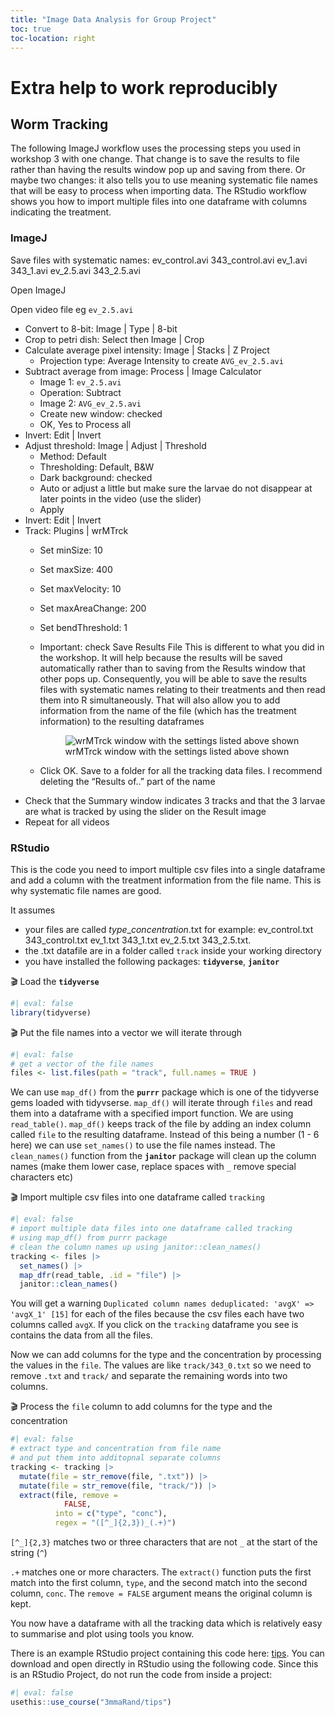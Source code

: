 ```yaml
---
title: "Image Data Analysis for Group Project"
toc: true
toc-location: right
---
```


# Extra help to work reproducibly

## Worm Tracking

The following ImageJ workflow uses the processing steps you used in workshop 3 with one change. That change is to save the results to file rather than having the results window pop up and saving from there. Or maybe two changes: it also tells you to use meaning systematic file names that will be easy to process when importing data. The RStudio workflow shows you how to import multiple files into one dataframe with columns indicating the treatment.

### ImageJ

Save files with systematic names: ev_control.avi 343_control.avi ev_1.avi 343_1.avi ev_2.5.avi 343_2.5.avi

Open ImageJ

Open video file eg `ev_2.5.avi`

-   Convert to 8-bit: Image \| Type \| 8-bit
-   Crop to petri dish: Select then Image \| Crop
-   Calculate average pixel intensity: Image \| Stacks \| Z Project
    -   Projection type: Average Intensity to create `AVG_ev_2.5.avi`
-   Subtract average from image: Process \| Image Calculator
    -   Image 1: `ev_2.5.avi`
    -   Operation: Subtract
    -   Image 2: `AVG_ev_2.5.avi`
    -   Create new window: checked
    -   OK, Yes to Process all
-   Invert: Edit \| Invert
-   Adjust threshold: Image \| Adjust \| Threshold
    -   Method: Default
    -   Thresholding: Default, B&W
    -   Dark background: checked
    -   Auto or adjust a little but make sure the larvae do not disappear at later points in the video (use the slider)
    -   Apply
-   Invert: Edit \| Invert
-   Track: Plugins \| wrMTrck
    -   Set minSize: 10

    -   Set maxSize: 400

    -   Set maxVelocity: 10

    -   Set maxAreaChange: 200

    -   Set bendThreshold: 1

    -   Important: check Save Results File This is different to what you did in the workshop. It will help because the results will be saved automatically rather than to saving from the Results window that other pops up. Consequently, you will be able to save the results files with systematic names relating to their treatments and then read them into R simultaneously. That will also allow you to add information from the name of the file (which has the treatment information) to the resulting dataframes

        ![wrMTrck window with the settings listed above shown](images/wrMTrck-settings.png)

    -   Click OK. Save to a folder for all the tracking data files. I recommend deleting the "Results of.." part of the name
-   Check that the Summary window indicates 3 tracks and that the 3 larvae are what is tracked by using the slider on the Result image
-   Repeat for all videos

### RStudio

This is the code you need to import multiple csv files into a single dataframe and add a column with the treatment information from the file name. This is why systematic file names are good.

It assumes

-   your files are called *type*\_*concentration*.txt for example: ev_control.txt 343_control.txt ev_1.txt 343_1.txt ev_2.5.txt 343_2.5.txt.
-   the .txt datafile are in a folder called `track` inside your working directory
-   you have installed the following packages: **`tidyverse`**, **`janitor`**

🎬 Load the **`tidyverse`**

```r
#| eval: false
library(tidyverse)
```

🎬 Put the file names into a vector we will iterate through

```r
#| eval: false
# get a vector of the file names
files <- list.files(path = "track", full.names = TRUE )

```

We can use `map_df()` from the **`purrr`** package which is one of the tidyverse gems loaded with tidyvserse. `map_df()` will iterate through `files` and read them into a dataframe with a specified import function. We are using `read_table()`. `map_df()` keeps track of the file by adding an index column called `file` to the resulting dataframe. Instead of this being a number (1 - 6 here) we can use `set_names()` to use the file names instead. The `clean_names()` function from the **`janitor`** package will clean up the column names (make them lower case, replace spaces with `_` remove special characters etc)

🎬 Import multiple csv files into one dataframe called `tracking`

```r
#| eval: false
# import multiple data files into one dataframe called tracking
# using map_df() from purrr package
# clean the column names up using janitor::clean_names()
tracking <- files |> 
  set_names() |>
  map_dfr(read_table, .id = "file") |>
  janitor::clean_names()
```

You will get a warning `Duplicated column names deduplicated: 'avgX' => 'avgX_1' [15]` for each of the files because the csv files each have two columns called `avgX`. If you click on the `tracking` dataframe you see is contains the data from all the files.

Now we can add columns for the type and the concentration by processing the values in the `file`. The values are like `track/343_0.txt` so we need to remove `.txt` and `track/` and separate the remaining words into two columns.

🎬 Process the `file` column to add columns for the type and the concentration

```r
#| eval: false
# extract type and concentration from file name
# and put them into additopnal separate columns
tracking <- tracking |> 
  mutate(file = str_remove(file, ".txt")) |>
  mutate(file = str_remove(file, "track/")) |>
  extract(file, remove = 
            FALSE,
          into = c("type", "conc"), 
          regex = "([^_]{2,3})_(.+)") 
```

`[^_]{2,3}` matches two or three characters that are not `_` at the start of the string (`^`)

`.+` matches one or more characters. The `extract()` function puts the first match into the first column, `type`, and the second match into the second column, `conc`. The `remove = FALSE` argument means the original column is kept.

You now have a dataframe with all the tracking data which is relatively easy to summarise and plot using tools you know.

There is an example RStudio project containing this code here: [tips](https://github.com/3mmaRand/tips). You can download and open directly in RStudio using the following code. Since this is an RStudio Project, do not run the code from inside a project:

```r
#| eval: false
usethis::use_course("3mmaRand/tips")
```
